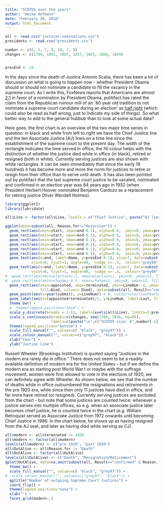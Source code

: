 ```yaml
---
title: "SCOTUS over the years"
author: "Heike Hofmann"
date: "February 20, 2016"
output: html_document
---
```


```r
all <- read.csv("justices-nominations.csv")
presidents <- read.csv("presidents.csv")

number <- c(6, 5, 7, 9, 10, 7, 9)
changes <- c(1789, 1801, 1807, 1837, 1863, 1866, 1869)


presEnd <- 14
```

In the days since the death of Justice Antonin Scalia, there has been a lot of discussion on what is going to happen now - whether President Obama should or should not nominate a candidate to fill the vacancy in the supreme court. As I write this, FoxNews reports that Americans are almost [2:1](http://www.foxnews.com/politics/interactive/2016/02/18/fox-news-poll-national-presidential-race-february-18-2016/) in favor of a nomination by President Obama, politifact has rated the claim from the Republican rumour mill of an `80 year old tradition to not nominate a supreme court candidate during an election' as [half right](http://www.politifact.com/truth-o-meter/article/2016/feb/17/misleading-notion-supreme-court-vacancy-hasnt-been/) (which could also be read as half wrong, just to indicate my side of things).
So what better way to add to the general hubbub than to look at some actual data?
<p>
Here goes: the first chart is an overview of the two major time series in question: in black and white from left to right we have the Chief Justice line and the ten Associate Justice (AJ) lines on a time line since the establishment of the supreme court to the present day. The width of the rectangle indicates the time served in office, the fill colour helps with the distinction of whether the justice died while in office (in black), retired or resigned (both in white). Currently serving justices are also shown with white rectangles. It can be seen immediately that since the early 19 hundreds it has become more and more the norm for justices to retire or resign from their office than to serve until death. It has also been pointed out by politifact that the last supreme court justice to be vacated, nominated and confirmed in an election year was 84 years ago in 1932 (when President Herbert Hoover nominated Benjamin Cardozo as a replacement for retiring justice Oliver Wendell Holmes).

```r
library(ggplot2)
library(lubridate)

all$Line <- factor(all$Line, levels = c("Chief Justice", paste("AJ (seat ",1:10,")",sep="")))

ggplot(data=subset(all, Reason.for!="Rejection")) + 
  geom_rect(aes(xmin=start, xmax=end-0.1), alpha=0.6,  ymin=0, ymax=presEnd,  fill="grey80", data=subset(presidents, Party=="None")) +
  geom_rect(aes(xmin=start, xmax=end-0.1), alpha=0.6,  ymin=0, ymax=presEnd,  fill="#ea9978", data=subset(presidents, Party=="Federalist")) +
  geom_rect(aes(xmin=start, xmax=end-0.1), alpha=0.6,  ymin=0, ymax=presEnd,  fill="#008000", data=subset(presidents, Party %in% c("National-Republican", "Democratic-Republican"))) +
  geom_rect(aes(xmin=start, xmax=end-0.1), alpha=0.6,  ymin=0, ymax=presEnd,  fill="#F0DC82", data=subset(presidents, Party=="Whig")) +
  geom_rect(aes(xmin=start, xmax=end-0.1), alpha=0.6,  ymin=0, ymax=presEnd,  fill="#E91D0E", data=subset(presidents, Party=="Republican")) +
  geom_rect(aes(xmin=start, xmax=end-0.1), alpha=0.6,  ymin=0, ymax=presEnd,  fill="#232066", data=subset(presidents, Party=="Democrat")) +
  geom_text(aes(x=end, label=Name, y=presEnd-0.1), size=7, data=subset(presidents, !(Party %in% c("Federalist","None", "Whig"))), 
            vjust=0, hjust=1, angle=90,  nudge_x=-.5,  colour="grey90") +
  geom_text(aes(x=end, label=Name, y=presEnd-0.1), size=7, data=subset(presidents, (Party %in% c("Federalist", "None", "Whig"))), 
            vjust=0, hjust=1, angle=90,  nudge_x=-.5,  colour="grey60") +
#  geom_rect(aes(xmin=elections-1, xmax=elections), ymin=0, ymax=12, fill="grey85", data=data.frame(elections=elections)) +
#  geom_rect(aes(xmin=changes-0.5, xmax=changes), ymin=0, ymax=12, fill="grey85", data=data.frame(changes=changes)) +
  geom_rect(aes(xmin=appointed, xmax=terminated, ymin=LineNum-.4, ymax=LineNum+.4,
                fill=Died, colour= Died), data=subset(all, Result=="confirmed" & Reason.for != "Rejection")) +
  geom_point(aes(x=year(submit), y=LineNum)) + #, colour=electionYearSubmit)) +
  geom_label(aes(x=(appointed+terminated)/2, y=LineNum, label=Last, fill=Died, colour=Died), size=3, data=subset(all, Result=="confirmed")) +
  theme_bw() +
  #  theme(legend.position="none") + 
  scale_y_discrete(breaks = 1:11, label=levels(all$Line), limits=1:presEnd) +
  scale_x_continuous(breaks=c(changes, seq(1788, 2016, by=8)), 
                     labels=c(paste("\n",c("SCOTUS size: 6",number[-1])), seq(1788, 2016, by=8))) +
  theme(legend.position="bottom") +
  scale_fill_manual("", values=c( "black", "grey97")) +
  scale_colour_manual("", values=c("grey97", "black")) +
  xlab("Year") +
  ylab("Justice line") 
```

Russell Wheeler (Brookings Institution) is quoted saying "Justices in the modern era rarely die in office." There does not seem to be a readily available definition of modern era for the United States - but if we define the modern era as starting post World War I or maybe with the suffrage movement: women were first allowed to vote in the elections of 1920, we can definitely agree with Wheeler. As shown below, we see that the number of deaths while in office outnumbered the resignations and retirements in the pre 1920 era, while since then only 11 justices have died in office, and far more have retired (or resigned). Currently serving justices are excluded from the chart - but note that some justices are counted twice: whenever a justice serves into multiple offices, so e.g. when an associate justice later becomes chief justice, he is counted twice in the chart (e.g. William Rehnquist served as Associate Justice from 1972 onwards until becoming Chief Justice in 1986. In the chart below, he shows up as having resigned from the AJ seat, and later as having died while serving as CJ). 

```r
all$modern <- all$terminated >= 1920
all$modern <- factor(all$modern)
levels(all$modern) <- c("pre 1920", "post 1920")
all$OutAlive <- all$Reason.for != "Death"
all$OutAlive <- factor(all$OutAlive)
levels(all$OutAlive) <- c("Death", "Resignation/Retirement")
qplot(OutAlive, data=na.omit(subset(all, Result=="confirmed" & Reason.for %in% c("Resignation", "Retirement", "Death"))[,c("modern", "OutAlive")]), fill=OutAlive, colour=I("black")) +
  theme_bw() + 
  scale_fill_manual("", values=c( "black", "grey97")) +
#  scale_colour_manual("", values=c("grey97", "black")) +
  ggtitle("Number of outgoing Supreme Court Justices") + 
  coord_flip() +
  theme(legend.position="none") +
  xlab("") + 
  facet_grid(modern~.)
```

